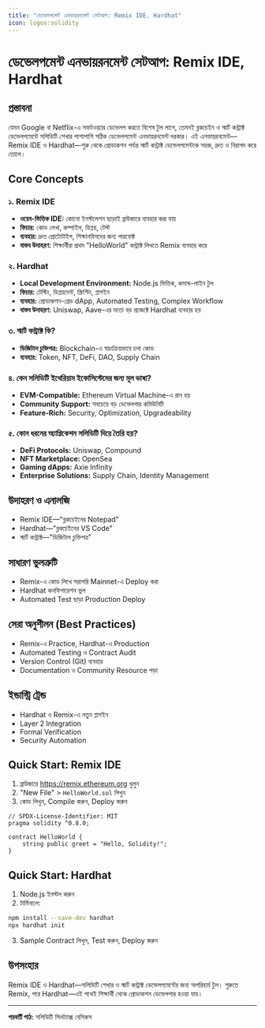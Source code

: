 ```yaml
---
title: "ডেভেলপমেন্ট এনভায়রনমেন্ট সেটআপ: Remix IDE, Hardhat"
icon: logos:solidity
---
```


# ডেভেলপমেন্ট এনভায়রনমেন্ট সেটআপ: Remix IDE, Hardhat

## প্রস্তাবনা

যেমন Google বা Netflix-এ সফটওয়্যার ডেভেলপ করতে বিশেষ টুল লাগে, তেমনই ব্লকচেইন ও স্মার্ট কন্ট্রাক্ট ডেভেলপমেন্টে সলিডিটি শেখার পাশাপাশি সঠিক ডেভেলপমেন্ট এনভায়রনমেন্ট দরকার। এই এনভায়রনমেন্ট—Remix IDE ও Hardhat—শুরু থেকে প্রোডাকশন পর্যন্ত স্মার্ট কন্ট্রাক্ট ডেভেলপমেন্টকে সহজ, দ্রুত ও নিরাপদ করে তোলে।

## Core Concepts

### ১. Remix IDE
- **ওয়েব-ভিত্তিক IDE:** কোনো ইনস্টলেশন ছাড়াই ব্রাউজারে ব্যবহার করা যায়
- **ফিচার:** কোড লেখা, কম্পাইল, ডিপ্লয়, টেস্ট
- **ব্যবহার:** দ্রুত প্রোটোটাইপ, শিক্ষানবিসদের জন্য পারফেক্ট
- **বাস্তব উদাহরণ:** শিক্ষার্থীরা প্রথম "HelloWorld" কন্ট্রাক্ট লিখতে Remix ব্যবহার করে

### ২. Hardhat
- **Local Development Environment:** Node.js ভিত্তিক, কমান্ড-লাইন টুল
- **ফিচার:** টেস্টিং, ডিপ্লয়মেন্ট, স্ক্রিপ্টিং, প্লাগইন
- **ব্যবহার:** প্রোডাকশন-গ্রেড dApp, Automated Testing, Complex Workflow
- **বাস্তব উদাহরণ:** Uniswap, Aave-এর মতো বড় প্রজেক্টে Hardhat ব্যবহার হয়

### ৩. স্মার্ট কন্ট্রাক্ট কি?
- **ডিজিটাল চুক্তিপত্র:** Blockchain-এ স্বয়ংক্রিয়ভাবে চলা কোড
- **ব্যবহার:** Token, NFT, DeFi, DAO, Supply Chain

### ৪. কেন সলিডিটি ইথেরিয়াম ইকোসিস্টেমের জন্য মূল ভাষা?
- **EVM-Compatible:** Ethereum Virtual Machine-এ রান হয়
- **Community Support:** সবচেয়ে বড় ডেভেলপার কমিউনিটি
- **Feature-Rich:** Security, Optimization, Upgradeability

### ৫. কোন ধরনের অ্যাপ্লিকেশন সলিডিটি দিয়ে তৈরি হয়?
- **DeFi Protocols:** Uniswap, Compound
- **NFT Marketplace:** OpenSea
- **Gaming dApps:** Axie Infinity
- **Enterprise Solutions:** Supply Chain, Identity Management

## উদাহরণ ও এনালজি
- Remix IDE—"ব্লকচেইনের Notepad"
- Hardhat—"ব্লকচেইনের VS Code"
- স্মার্ট কন্ট্রাক্ট—"ডিজিটাল চুক্তিপত্র"

## সাধারণ ভুলত্রুটি
- Remix-এ কোড লিখে সরাসরি Mainnet-এ Deploy করা
- Hardhat কনফিগারেশন ভুল
- Automated Test ছাড়া Production Deploy

## সেরা অনুশীলন (Best Practices)
- Remix-এ Practice, Hardhat-এ Production
- Automated Testing ও Contract Audit
- Version Control (Git) ব্যবহার
- Documentation ও Community Resource পড়া

## ইন্ডাস্ট্রি ট্রেন্ড
- Hardhat ও Remix-এ নতুন প্লাগইন
- Layer 2 Integration
- Formal Verification
- Security Automation

## Quick Start: Remix IDE

1. ব্রাউজারে https://remix.ethereum.org খুলুন
2. "New File" > `HelloWorld.sol` লিখুন
3. কোড লিখুন, Compile করুন, Deploy করুন

```solidity
// SPDX-License-Identifier: MIT
pragma solidity ^0.8.0;

contract HelloWorld {
    string public greet = "Hello, Solidity!";
}
```

## Quick Start: Hardhat

1. Node.js ইনস্টল করুন
2. টার্মিনালে:
```bash
npm install --save-dev hardhat
npx hardhat init
```
3. Sample Contract লিখুন, Test করুন, Deploy করুন

## উপসংহার

Remix IDE ও Hardhat—সলিডিটি শেখার ও স্মার্ট কন্ট্রাক্ট ডেভেলপমেন্টের জন্য অপরিহার্য টুল। শুরুতে Remix, পরে Hardhat—এই পথেই শিক্ষার্থী থেকে প্রোডাকশন ডেভেলপার হওয়া যায়।

---

**পরবর্তী পাঠ:** সলিডিটি সিনট্যাক্স বেসিকস

